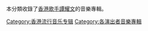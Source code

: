 本分類收錄了[[香港|香港]][[歌手|歌手]][[譚耀文|譚耀文]]的音樂專輯。
[[Category:香港流行音乐专辑|Category:香港流行音乐专辑]]
[[Category:各演出者音樂專輯|Category:各演出者音樂專輯]]